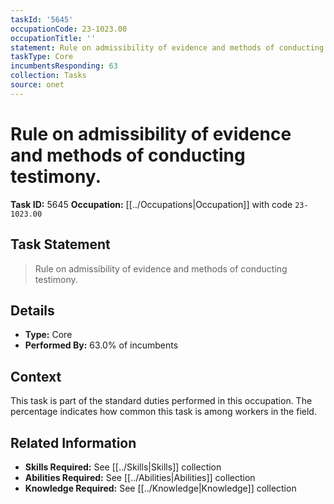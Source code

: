 ```yaml
---
taskId: '5645'
occupationCode: 23-1023.00
occupationTitle: ''
statement: Rule on admissibility of evidence and methods of conducting testimony.
taskType: Core
incumbentsResponding: 63
collection: Tasks
source: onet
---
```

# Rule on admissibility of evidence and methods of conducting testimony.

**Task ID:** 5645
**Occupation:** [[../Occupations|Occupation]] with code `23-1023.00`

## Task Statement

> Rule on admissibility of evidence and methods of conducting testimony.

## Details

- **Type:** Core
- **Performed By:** 63.0% of incumbents

## Context

This task is part of the standard duties performed in this occupation. The percentage indicates how common this task is among workers in the field.

## Related Information

- **Skills Required:** See [[../Skills|Skills]] collection
- **Abilities Required:** See [[../Abilities|Abilities]] collection
- **Knowledge Required:** See [[../Knowledge|Knowledge]] collection
